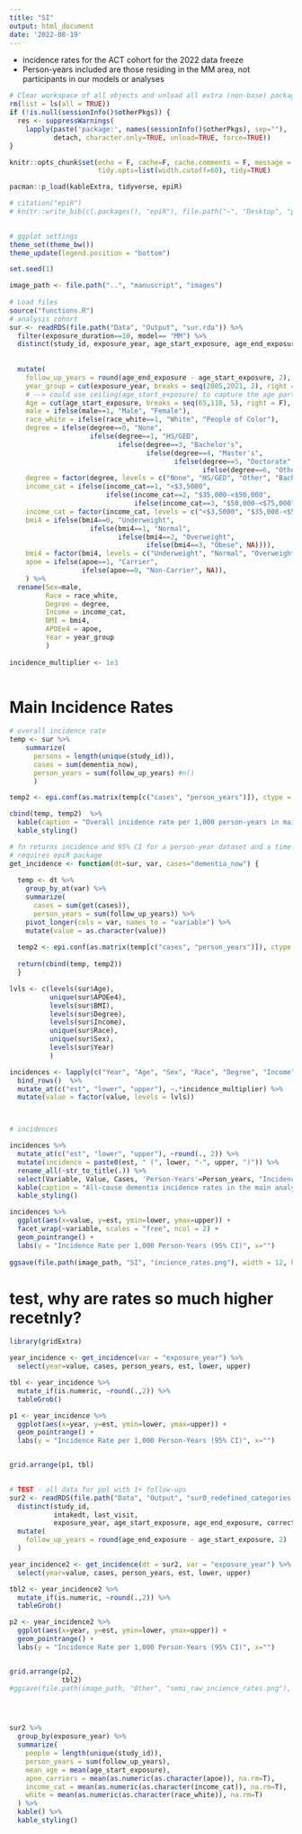 ```yaml
---
title: "SI"
output: html_document
date: '2022-08-19'
---
```


* incidence rates for the ACT cohort for the 2022 data freeze
* Person-years included are those residing in the MM area, not participants in our models or analyses

```r
# Clear workspace of all objects and unload all extra (non-base) packages
rm(list = ls(all = TRUE))
if (!is.null(sessionInfo()$otherPkgs)) {
  res <- suppressWarnings(
    lapply(paste('package:', names(sessionInfo()$otherPkgs), sep=""),
           detach, character.only=TRUE, unload=TRUE, force=TRUE))
}

knitr::opts_chunk$set(echo = F, cache=F, cache.comments = F, message = F, warning = F, 
                      tidy.opts=list(width.cutoff=60), tidy=TRUE)  

pacman::p_load(kableExtra, tidyverse, epiR)

# citation("epiR")
# knitr::write_bib(c(.packages(), "epiR"), file.path("~", "Desktop", "packages.ris"))
 

# ggplot settings
theme_set(theme_bw())
theme_update(legend.position = "bottom")

set.seed(1)

image_path <- file.path("..", "manuscript", "images")
 
# Load files 
source("functions.R")
# analysis cohort
sur <- readRDS(file.path("Data", "Output", "sur.rda")) %>%
  filter(exposure_duration==10, model== "MM") %>%
  distinct(study_id, exposure_year, age_start_exposure, age_end_exposure, corrected_anydementia, dementia_now, male,race_white, degree, income_cat, apoe, bmi4) %>%
   
  
  mutate(
    follow_up_years = round(age_end_exposure - age_start_exposure, 2),
    year_group = cut(exposure_year, breaks = seq(2005,2021, 2), right = F),
    # --> could use ceiling(age_start_exposure) to capture the age participants turned that year
    Age = cut(age_start_exposure, breaks = seq(65,110, 5), right = F),
    male = ifelse(male==1, "Male", "Female"),
    race_white = ifelse(race_white==1, "White", "People of Color"),
    degree = ifelse(degree==0, "None", 
                    ifelse(degree==1, "HS/GED", 
                           ifelse(degree==3, "Bachelor's",
                                  ifelse(degree==4, "Master's",
                                         ifelse(degree==5, "Doctorate",
                                                ifelse(degree==6, "Other", NA)))))),
    degree = factor(degree, levels = c("None", "HS/GED", "Other", "Bachelor's", "Master's", "Doctorate")),
    income_cat = ifelse(income_cat==1, "<$3,5000", 
                        ifelse(income_cat==2, "$35,000-<$50,000", 
                               ifelse(income_cat==3, "$50,000-<$75,000", ">$75,000"))),  
    income_cat = factor(income_cat, levels = c("<$3,5000", "$35,000-<$50,000", "$50,000-<$75,000", ">$75,000")),
    bmi4 = ifelse(bmi4==0, "Underweight", 
                    ifelse(bmi4==1, "Normal", 
                           ifelse(bmi4==2, "Overweight",
                                  ifelse(bmi4==3, "Obese", NA)))),
    bmi4 = factor(bmi4, levels = c("Underweight", "Normal", "Overweight", "Obese")),
    apoe = ifelse(apoe==1, "Carrier",
                  ifelse(apoe==0, "Non-Carrier", NA)),
    ) %>%
  rename(Sex=male,
         Race = race_white,
         Degree = degree,
         Income = income_cat,
         BMI = bmi4,
         APOEe4 = apoe,
         Year = year_group
         )
 
incidence_multiplier <- 1e3
 
```





# Main Incidence Rates 

```r
# overall incidence rate
temp <- sur %>%
    summarize(
      persons = length(unique(study_id)),
      cases = sum(dementia_now),
      person_years = sum(follow_up_years) #n()
      )

temp2 <- epi.conf(as.matrix(temp[c("cases", "person_years")]), ctype = "inc.rate", method = "exact")*incidence_multiplier

cbind(temp, temp2)  %>%
  kable(caption = "Overall incidence rate per 1,000 person-years in main analysis cohort", digits = 2) %>%
  kable_styling()

```



```r
# fn returns incidence and 95% CI for a person-year dataset and a time-varying incident case indicator 
# requires epiR package
get_incidence <- function(dt=sur, var, cases="dementia_now") {
  
  temp <- dt %>%
    group_by_at(var) %>%
    summarize(
      cases = sum(get(cases)),
      person_years = sum(follow_up_years)) %>%
    pivot_longer(cols = var, names_to = "variable") %>%
    mutate(value = as.character(value))
     
  temp2 <- epi.conf(as.matrix(temp[c("cases", "person_years")]), ctype = "inc.rate", method = "exact")
  
  return(cbind(temp, temp2))
  }

```

```r
lvls <- c(levels(sur$Age),
          unique(sur$APOEe4),
          levels(sur$BMI),
          levels(sur$Degree),
          levels(sur$Income),
          unique(sur$Race),
          unique(sur$Sex),
          levels(sur$Year)
          )

incidences <- lapply(c("Year", "Age", "Sex", "Race", "Degree", "Income", "BMI", "APOEe4"), function(x) get_incidence(var=all_of(x))) %>%
  bind_rows()  %>%
  mutate_at(c("est", "lower", "upper"), ~.*incidence_multiplier) %>%  
  mutate(value = factor(value, levels = lvls))



# incidences
```

```r
incidences %>%
  mutate_at(c("est", "lower", "upper"), ~round(., 2)) %>%
  mutate(incidence = paste0(est, " (", lower, "-", upper, ")")) %>%
  rename_all(~str_to_title(.)) %>%
  select(Variable, Value, Cases, 'Person-Years'=Person_years, "Incidence Rate per 1,000 Person-Years (95% CI))" = Incidence) %>%
  kable(caption = "All-cause dementia incidence rates in the main analysis cohort") %>%
  kable_styling()

```


```r
incidences %>%
  ggplot(aes(x=value, y=est, ymin=lower, ymax=upper)) + 
  facet_wrap(~variable, scales = "free", ncol = 2) + 
  geom_pointrange() +
  labs(y = "Incidence Rate per 1,000 Person-Years (95% CI)", x="")
  
ggsave(file.path(image_path, "SI", "incience_rates.png"), width = 12, height = 12)

```


# test, why are rates so much higher recetnly?


```r
library(gridExtra)

year_incidence <- get_incidence(var = "exposure_year") %>%
  select(year=value, cases, person_years, est, lower, upper)

tbl <- year_incidence %>%
  mutate_if(is.numeric, ~round(.,2)) %>%
  tableGrob()

p1 <- year_incidence %>%
  ggplot(aes(x=year, y=est, ymin=lower, ymax=upper)) +
  geom_pointrange() +
  labs(y = "Incidence Rate per 1,000 Person-Years (95% CI)", x="")


grid.arrange(p1, tbl)
 
```


```r
# TEST - all data for ppl with 1+ follow-ups
sur2 <- readRDS(file.path("Data", "Output", "sur0_redefined_categories.rda")) %>%
  distinct(study_id, 
           intakedt, last_visit,
           exposure_year, age_start_exposure, age_end_exposure, corrected_anydementia, dementia_now, male,race_white, degree, income_cat, apoe, bmi4) %>%
  mutate(
    follow_up_years = round(age_end_exposure - age_start_exposure, 2)
  )

year_incidence2 <- get_incidence(dt = sur2, var = "exposure_year") %>%
  select(year=value, cases, person_years, est, lower, upper)

tbl2 <- year_incidence2 %>%
  mutate_if(is.numeric, ~round(.,2)) %>%
  tableGrob()

p2 <- year_incidence2 %>%
  ggplot(aes(x=year, y=est, ymin=lower, ymax=upper)) +
  geom_pointrange() +
  labs(y = "Incidence Rate per 1,000 Person-Years (95% CI)", x="")


grid.arrange(p2, 
             tbl2)
#ggsave(file.path(image_path, "Other", "semi_raw_incience_rates.png"), width = 12, height = 12)





```

```r
sur2 %>%
  group_by(exposure_year) %>%
  summarize(
    people = length(unique(study_id)),
    person_years = sum(follow_up_years),
    mean_age = mean(age_start_exposure),
    apoe_carriers = mean(as.numeric(as.character(apoe)), na.rm=T),
    income_cat = mean(as.numeric(as.character(income_cat)), na.rm=T),
    white = mean(as.numeric(as.character(race_white)), na.rm=T)
  ) %>%
  kable() %>%
  kable_styling()


```

